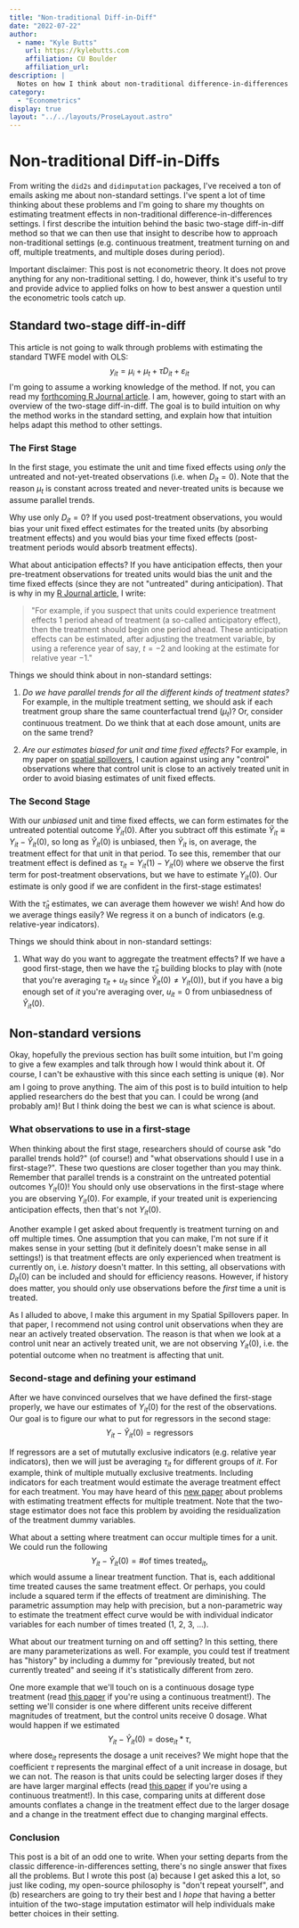 ```yaml
---
title: "Non-traditional Diff-in-Diff"
date: "2022-07-22"
author:
  - name: "Kyle Butts"
    url: https://kylebutts.com
    affiliation: CU Boulder
    affiliation_url:
description: |
  Notes on how I think about non-traditional difference-in-differences settings. I first describe the intuition behind the basic two-stage diff-in-diff method and then use that insight to describe how to approach non-traditional settings (e.g. continuous treatment, treatment turning on and off, and multiple doses during period)
category: 
  - "Econometrics"
display: true
layout: "../../layouts/ProseLayout.astro"
---
```


# Non-traditional Diff-in-Diffs

From writing the `did2s` and `didimputation` packages, I've received a ton of emails asking me about non-standard settings. I've spent a lot of time thinking about these problems and I'm going to share my thoughts on estimating treatment effects in non-traditional difference-in-differences settings. I first describe the intuition behind the basic two-stage diff-in-diff method so that we can then use that insight to describe how to approach non-traditional settings (e.g. continuous treatment, treatment turning on and off, multiple treatments, and multiple doses during period).

<Color ruby>Important disclaimer:</Color> This post is not econometric theory. It does not prove anything for any non-traditional setting. I do, however, think it's useful to try and provide advice to applied folks on how to best answer a question until the econometric tools catch up.

## Standard two-stage diff-in-diff

This article is not going to walk through problems with estimating the standard TWFE model with OLS:
$$
y_{it} = \mu_i + \mu_t + \tau D_{it} + \varepsilon_{it}
$$
I'm going to assume a working knowledge of the method. If not, you can read my [forthcoming R Journal article](https://arxiv.org/abs/2109.05913). I am, however, going to start with an overview of the two-stage diff-in-diff. The goal is to build intuition on why the method works in the standard setting, and explain how that intuition helps adapt this method to other settings. 

### The First Stage

In the first stage, you estimate the unit and time fixed effects using *only* the untreated and not-yet-treated observations (i.e. when $D_{it} = 0$). Note that the reason $\mu_t$ is constant across treated and never-treated units is because we assume parallel trends.
 
Why use only $D_{it} = 0$? If you used post-treatment observations, you would bias your unit fixed effect estimates for the treated units (by absorbing treatment effects) and you would bias your time fixed effects (post-treatment periods would absorb treatment effects). 

What about anticipation effects? If you have anticipation effects, then your pre-treatment observations for treated units would bias the unit and the time fixed effects (since they are not "untreated" during anticipation). That is why in my [R Journal article](https://arxiv.org/pdf/2109.05913.pdf), I write:
> "For example, if you suspect that units could experience treatment effects 1 period ahead of treatment (a so-called anticipatory effect), then the treatment should begin one period ahead. These anticipation effects can be estimated, after adjusting the treatment variable, by using a reference year of say, $t = -2$ and looking at the estimate for relative year $-1$."

Things we should think about in non-standard settings:

1. *Do we have parallel trends for all the different kinds of treatment states?* For example, in the multiple treatment setting, we should ask if each treatment group share the same counterfactual trend $(\mu_t)$? Or, consider continuous treatment. Do we think that at each dose amount, units are on the same trend?

2. *Are our estimates biased for unit and time fixed effects?* For example, in my paper on [spatial spillovers](https://arxiv.org/abs/2105.03737), I caution against using any "control" observations where that control unit is close to an actively treated unit in order to avoid biasing estimates of unit fixed effects. 




### The Second Stage

With our *unbiased* unit and time fixed effects, we can form estimates for the untreated potential outcome $\hat{Y}_{it}(0)$. After you subtract off this estimate $\tilde{Y}_{it} \equiv Y_{it} - \hat{Y}_{it}(0)$, so long as $\hat{Y}_{it}(0)$ is unbiased, then $\tilde{Y}_{it}$ is, on average, the treatment effect for that unit in that period. 
To see this, remember that our treatment effect is defined as $\tau_{it} = Y_{it}(1) - Y_{it}(0)$ where we observe the first term for post-treatment observations, but we have to estimate $Y_{it}(0)$. Our estimate is only good if we are confident in the first-stage estimates!

With the $\hat{\tau}_{it}$ estimates, we can average them however we wish! And how do we average things easily? We regress it on a bunch of indicators (e.g. relative-year indicators). 


Things we should think about in non-standard settings:

1. What way do you want to aggregate the treatment effects? If we have a good first-stage, then we have the $\hat{\tau}_{it}$ building blocks to play with (note that you're averaging $\tau_{it} + u_{it}$ since $\hat{Y}_{it}(0) \neq Y_{it}(0)$), but if you have a big enough set of $it$ you're averaging over, $u_{it} = 0$ from unbiasedness of $\hat{Y}_{it}
(0)$.


## Non-standard versions

Okay, hopefully the previous section has built some intuition, but I'm going to give a few examples and talk through how I would think about it. Of course, I can't be exhaustive with this since each setting is unique (❄️). Nor am I going to prove anything. The aim of this post is to build intuition to help applied researchers do the best that you can. I could be wrong (and probably am)! But I think doing the best we can is what science is about.

### What observations to use in a first-stage

When thinking about the first stage, researchers should of course ask "do parallel trends hold?" (of course!) and "what observations should I use in a first-stage?". These two questions are closer together than you may think. Remember that parallel trends is a constraint on the untreated potential outcomes $Y_{it}(0)$! You should only use observations in the first-stage where you are observing $Y_{it}(0)$. For example, if your treated unit is experiencing anticipation effects, then that's not $Y_{it}(0)$. 

Another example I get asked about frequently is treatment turning on and off multiple times. One assumption that you can make, I'm not sure if it makes sense in your setting (but it definitely doesn't make sense in all settings!) is that treatment effects are only experienced when treatment is currently on, i.e. *history* doesn't matter. In this setting, all observations with $D_{it}(0)$ can be included and should for efficiency reasons. However, if history does matter, you should only use observations before the *first* time a unit is treated. 

As I alluded to above, I make this argument in my Spatial Spillovers paper. In that paper, I recommend not using control unit observations when they are near an actively treated observation. The reason is that when we look at a control unit near an actively treated unit, we are not observing $Y_{it}(0)$, i.e. the potential outcome when no treatment is affecting that unit. 


### Second-stage and defining your estimand

After we have convinced ourselves that we have defined the first-stage properly, we have our estimates of $Y_{it}(0)$ for the rest of the observations. Our goal is to figure our what to put for regressors in the second stage:
$$
Y_{it} - \hat{Y}_{it}(0) = \text{regressors}
$$

If regressors are a set of mututally exclusive indicators (e.g. relative year indicators), then we will just be averaging $\tau_{it}$ for different groups of $it$. For example, think of multiple mutually exclusive treatments. Including indicators for each treatment would estimate the average treatment effect for each treatment. You may have heard of this [new paper](https://arxiv.org/abs/2106.05024) about problems with estimating treatment effects for multiple treatment. Note that the two-stage estimator does not face this problem by avoiding the residualization of the treatment dummy variables. 

What about a setting where treatment can occur multiple times for a unit. We could run the following 
$$
Y_{it} - \hat{Y}_{it}(0) = \# \text{of times treated}_{it},
$$
which would assume a linear treatment function. That is, each additional time treated causes the same treatment effect. Or perhaps, you could include a squared term if the effects of treatment are diminishing. The parametric assumption may help with precision, but a non-parametric way to estimate the treatment effect curve would be with individual indicator variables for each number of times treated (1, 2, 3, ...). 

What about our treatment turning on and off setting? In this setting, there are many parameterizations as well. For example, you could test if treatment has "history" by including a dummy for "previously treated, but not currently treated" and seeing if it's statistically different from zero. 

One more example that we'll touch on is a continuous dosage type treatment (read [this paper](https://arxiv.org/abs/2107.02637) if you're using a continuous treatment!). The setting we'll consider is one where different units receive different magnitudes of treatment, but the control units receive 0 dosage. What would happen if we estimated
$$
Y_{it} - \hat{Y}_{it}(0) = \text{dose}_{it} * \tau,
$$
where $\text{dose}_{it}$ represents the dosage a unit receives? We might hope that the coefficient $\tau$ represents the marginal effect of a unit increase in dosage, but we can not. The reason is that units could be selecting larger doses if they are have larger marginal effects (read [this paper](https://arxiv.org/abs/2107.02637) if you're using a continuous treatment!). In this case, comparing units at different dose amounts conflates a change in the treatment effect due to the larger dosage and a change in the treatment effect due to changing marginal effects.

### Conclusion

This post is a bit of an odd one to write. When your setting departs from the classic difference-in-differences setting, there's no single answer that fixes all the problems. But I wrote this post (a) because I get asked this a lot, so just like coding, my open-source philosophy is "don't repeat yourself", and (b) researchers are going to try their best and I *hope* that having a better intuition of the two-stage imputation estimator will help individuals make better choices in their setting. 




